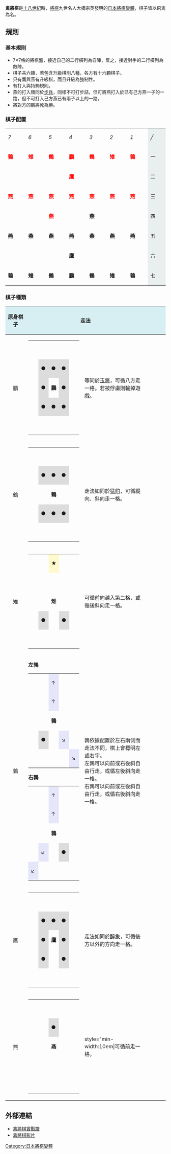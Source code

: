 {{Infobox game
| italic title = no
| title         = 禽將棋<br>禽將棋（とりしょうぎ）；Tori shōgi
| image_link    = [[File:禽將棋.JPG|250px]]
| image_caption = 禽將棋棋具
| genre         = [[圖版遊戲|圖版遊戲]]<br/>[[抽象策略遊戲|抽象策略遊戲]]
| players       = 2人
| ages          = 5+
| setup_time    = 
| playing_time  = 
| random_chance = 無
| skills        = [[將棋戰法|將棋戰法]]
}}

'''禽將棋'''是[[十八世紀|十八世紀]]時，[[將棋|將棋]]九世名人大橋宗英發明的[[日本將棋變體|日本將棋變體]]，棋子皆以飛禽為名。

== 規則 ==
=== 基本規則 ===
* 7×7格的將棋盤，接近自己的二行橫列為自陣，反之，接近對手的二行橫列為敵陣。 
* 棋子共六類，若包含升級棋則八種，各方有十六顆棋子。
* 只有鷹與燕有升級棋，而且升級為強制性。
* 有打入與持駒規則。
* 燕的打入類同於[[步兵_(日本將棋)|步兵]]，同樣不可打步詰，但可將燕打入於已有己方燕一子的一路，但不可打入己方燕已有兩子以上的一路。
* 將對方的鵬將死為勝。

=== 棋子配置 ===
{| border=1 class=wikitable style="background:#f9ebd1"
|- align=center style="background:#e9eeef; height:3em"   
|style="min-width:3em"|''7''||style="min-width:3em"|''6''||style="min-width:3em"|''5''||style="min-width:3em"|''4''||style="min-width:3em"|''3''||style="min-width:3em"|''2''||style="min-width:3em"|''1''|| style="min-width:3em; background:#e9eeef; height:3em"   |╱
|- align=center  
| '''<span style="color: Red;">鶉''' || '''<span style="color: Red;">雉''' || '''<span style="color: Red;">鶴 '''||'''<span style="color: Red;"> 鵬 '''|| '''<span style="color: Red;">鶴 '''||''' <span style="color: Red;">雉 '''|| '''<span style="color: Red;">鶉''' || style="width:20px" style="background:#e9eeef; height:3em"   | 一
|- align=center  	
|   ||    ||   || '''<span style="color: Red;">鷹''' ||   ||   ||   || style="background:#e9eeef; height:3em"   | 二
|- align=center 
| '''<span style="color: Red;">燕''' || '''<span style="color: Red;">燕''' || '''<span style="color: Red;">燕 '''|| '''<span style="color: Red;">燕 '''||'''<span style="color: Red;"> 燕 '''||''' <span style="color: Red;">燕 '''||''' <span style="color: Red;">燕 '''|| style="background:#e9eeef; height:3em"   | 三
|- align=center  
|   ||   ||'''<span style="color: Red;"> 燕''' ||    || '''燕''' ||   ||   || style="background:#e9eeef; height:3em"   | 四
|- align=center  
| '''燕''' || '''燕'''  || '''燕'''  || '''燕'''  || '''燕''' || '''燕'''  || '''燕''' || style="background:#e9eeef; height:3em"   | 五
|- align=center  
|   ||   ||   || '''鷹''' ||   ||   ||   || style="background:#e9eeef; height:3em"   | 六 
|- align=center 
| '''鶉''' || '''雉''' || '''鶴''' || '''鵬''' || '''鶴''' || '''雉''' || '''鶉''' || style="background:#e9eeef; height:3em"   | 七 
|}

=== 棋子種類 ===
{| class="wikitable" style="background:white"
|-
!style="width:3em; background: #d7eff2"|原身棋子
! colspan="2" style="background: #d7eff2"| 走法
!style="width:3em; background: #d7eff2"|{{color|red|升級棋子}}
! colspan="2" style="background: #d7eff2"| {{color|red|走法}}
|-
|style="text-align:center"|鵬
|
{| class="wikitable" style="background:white"
|-style="text-align:center"
| || || || || 
|-style="text-align:center"
| || style="background: gainsboro"| ●|| style="background: gainsboro"| ●|| style="background: gainsboro"| ●|| 
|-style="text-align:center"
| || style="background: gainsboro"| ●||'''鵬'''|| style="background: gainsboro"| ●|| 
|-style="text-align:center"
| || style="background: gainsboro"| ●|| style="background: gainsboro"| ●|| style="background: gainsboro"| ●|| 
|-style="text-align:center"
| || || || || 
|}
|等同於[[玉將|玉將]]，可循八方走一格。若被俘虜則輸掉遊戲。
| || ||
|-
|style="text-align:center"|鶴
|
{| class="wikitable" style="background:white"
|-style="text-align:center"
| || || || || 
|-style="text-align:center"
| || style="background: gainsboro"| ●|| style="background: gainsboro"| ●|| style="background: gainsboro"| ●|| 
|-style="text-align:center"
| || ||'''鶴'''|| || 
|-style="text-align:center"
| || style="background: gainsboro"| ●|| style="background: gainsboro"| ●|| style="background: gainsboro"| ●|| 
|-style="text-align:center"
| || || || || 
|}
|走法如同於[[猛豹|猛豹]]，可循縱向、斜向走一格。
| || ||
|-
|style="text-align:center"|雉
|
{| class="wikitable" style="background:white"
|-style="text-align:center"
| 
| 
|style="background: lemonchiffon"| ★
| 
| 
|-style="text-align:center"
| || || || || 
|-style="text-align:center"
| || ||'''雉'''|| || 
|-style="text-align:center"
| || style="background: gainsboro"| ●|| || style="background: gainsboro"| ●|| 
|-style="text-align:center"
| || || || || 
|}
|可循前向越入第二格，或循後斜向走一格。
| || ||
|-
|style="text-align:center"|鶉
|
'''左鶉'''
{| class="wikitable" style="background:white"
|-style="text-align:center"
| || ||style="background: lavender"| ↑|| || 
|-style="text-align:center"
| || ||style="background: lavender"| ↑|| || 
|-style="text-align:center"
| || ||'''鶉'''|| || 
|-style="text-align:center"
| || style="background: gainsboro"| ●|| ||style="background: lavender"| ↘|| 
|-style="text-align:center"
| || || || ||style="background: lavender"| ↘
|}
'''右鶉'''
{| class="wikitable" style="background:white"
|-style="text-align:center"
| || ||style="background: lavender"| ↑|| || 
|-style="text-align:center"
| || ||style="background: lavender"| ↑|| || 
|-style="text-align:center"
| || ||'''鶉'''|| || 
|-style="text-align:center"
| ||style="background: lavender"| ↙|| || style="background: gainsboro"| ●|| 
|-style="text-align:center"
|style="background: lavender"| ↙|| || || || 
|}
|鶉依據配置於左右兩側而走法不同，棋上會標明左或右字。<br />
左鶉可以向前或右後斜自由行走，或循左後斜向走一格。<br />
右鶉可以向前或左後斜自由行走，或循右後斜向走一格。<br />
| || ||
|-
|style="text-align:center"|鷹
|
{| class="wikitable" style="background:white"
|-style="text-align:center"
| || || || || 
|-style="text-align:center"
| || style="background: gainsboro"| ●|| style="background: gainsboro"| ●|| style="background: gainsboro"| ●|| 
|-style="text-align:center"
| || style="background: gainsboro"| ●||'''鷹'''|| style="background: gainsboro"| ●|| 
|-style="text-align:center"
| || style="background: gainsboro"| ●|| || style="background: gainsboro"| ●|| 
|-style="text-align:center"
| || || || || 
|}
|走法如同於[[醉象|醉象]]，可循後方以外的方向走一格。
|style="text-align:center"|{{color|red|鵰}}
|
{| class="wikitable" style="background:white"
|-style="text-align:center"
|style="background: lavender"| ↖|| || || ||style="background: lavender"| ↗
|-style="text-align:center"
| ||style="background: lavender"| ↖|| style="background: gainsboro"| ●||style="background: lavender"| ↗|| 
|-style="text-align:center"
| || style="background: gainsboro"| ●||{{color|red|'''鵰'''}}|| style="background: gainsboro"| ●|| 
|-style="text-align:center"
| || style="background: gainsboro"| ●||style="background: lavender"| ↓|| style="background: gainsboro"| ●|| 
|-style="text-align:center"
| style="background: gainsboro"| ●|| ||style="background: lavender"| ↓|| || style="background: gainsboro"| ●
|}
|是鷹的升級。除保留原本走法外，可以向前斜或後方自由行走，或循後斜走最多兩格。
|-
|style="text-align:center"|燕
|
{| class="wikitable" style="background:white"
|-style="text-align:center"
| || || || || 
|-style="text-align:center"
| || || style="background: gainsboro"| ●|| || 
|-style="text-align:center"
| || ||'''燕'''|| || 
|-style="text-align:center"
| || || || || 
|-style="text-align:center"
| || || || || 
|}
|style="min-width:10em|可循前走一格。
|style="text-align:center"|{{color|red|鴈}}
|
{| class="wikitable" style="background:white"
|-style="text-align:center"
|style="background: lemonchiffon"| ★|| || || ||style="background: lemonchiffon"| ★
|-style="text-align:center"
| || || || || 
|-style="text-align:center"
| || ||{{color|red|'''鴈'''}}|| || 
|-style="text-align:center"
| || || || || 
|-style="text-align:center"
| || ||style="background: lemonchiffon"| ★|| || 
|}
|style="min-width:10em|可循前斜向越兩格，或循後向越兩格。
|}

==外部連結==

* [http://map.answerbox.net/landmark-457799.htm 禽將棋實戰譜]{{dead link|date=2018年4月 |bot=InternetArchiveBot |fix-attempted=yes }}
* [http://tw.youtube.com/watch?v=Oe7-ReGlYFI&feature=related 禽將棋影片]

{{日本將棋}}
{{日本將棋變體}}

[[Category:日本將棋變體|Category:日本將棋變體]]